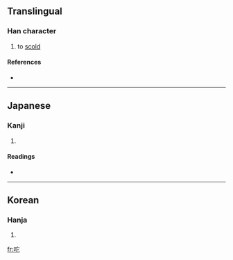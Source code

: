 ==Translingual==

===Han character===
{{Han char|rn=30|rad=口|as=05|sn=8|four=|canj=口十心 (RJP)}}

# to [[scold]]

====References====
* {{Han ref|kx=0185.211|dj=0405.170|hdz=10608.111|uh=549C|ud=21660}}

----

==Japanese==

===Kanji===
{{ja-kanji|grade=|rs=口05}}

# {{defn|Japanese}}

====Readings====
* {{ja-readings|on=[[た]] (ta), [[と]] (to)|kun=[[しかる]] (shikaru)}}

----

==Korean==

===Hanja===
{{ko-hanja|hangeul=타|rv=ta|mr=t'a}}

# {{defn|Korean}}

[[fr:咜]]